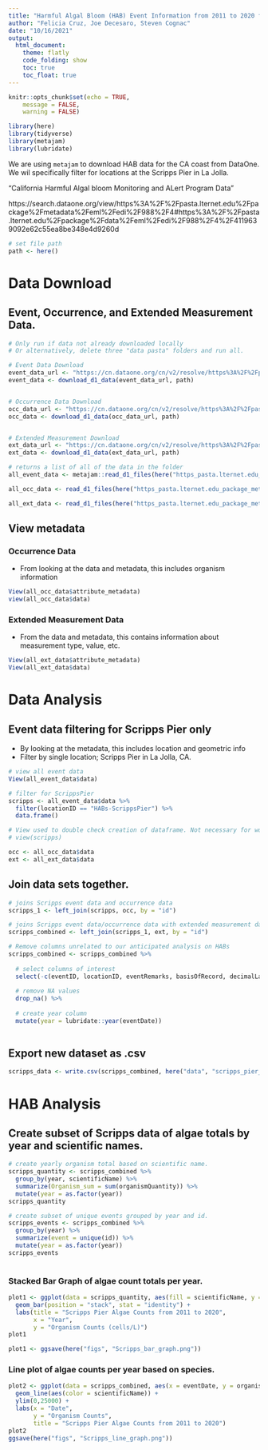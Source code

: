 ```yaml
---
title: "Harmful Algal Bloom (HAB) Event Information from 2011 to 2020 for the Scripps Pier in San Diego California"
author: "Felicia Cruz, Joe Decesaro, Steven Cognac"
date: "10/16/2021"
output: 
  html_document:
    theme: flatly
    code_folding: show
    toc: true
    toc_float: true
---
```


```r
knitr::opts_chunk$set(echo = TRUE,
	message = FALSE,
	warning = FALSE)

library(here)
library(tidyverse)
library(metajam)
library(lubridate)

```
We are using `metajam` to download HAB data for the CA coast from DataOne. We wil specifically filter for locations at the Scripps Pier in La Jolla.

"California Harmful Algal bloom Monitoring and ALert Program Data"

https://search.dataone.org/view/https%3A%2F%2Fpasta.lternet.edu%2Fpackage%2Fmetadata%2Feml%2Fedi%2F988%2F4#https%3A%2F%2Fpasta.lternet.edu%2Fpackage%2Fdata%2Feml%2Fedi%2F988%2F4%2F4119639092e62c55ea8be348e4d9260d


```r
# set file path
path <- here()

```


# Data Download

## Event, Occurrence, and Extended Measurement Data.

```r

# Only run if data not already downloaded locally
# Or alternatively, delete three "data pasta" folders and run all.

# Event Data Download
event_data_url <- "https://cn.dataone.org/cn/v2/resolve/https%3A%2F%2Fpasta.lternet.edu%2Fpackage%2Fdata%2Feml%2Fedi%2F988%2F4%2F4119639092e62c55ea8be348e4d9260d"
event_data <- download_d1_data(event_data_url, path)


# Occurrence Data Download
occ_data_url <- "https://cn.dataone.org/cn/v2/resolve/https%3A%2F%2Fpasta.lternet.edu%2Fpackage%2Fdata%2Feml%2Fedi%2F988%2F4%2F7ad56af78ac5f73d81f5e80293f1d6c9"
occ_data <- download_d1_data(occ_data_url, path)


# Extended Measurement Download
ext_data_url <- "https://cn.dataone.org/cn/v2/resolve/https%3A%2F%2Fpasta.lternet.edu%2Fpackage%2Fdata%2Feml%2Fedi%2F988%2F4%2Ff616903aa9a2592cb3082cb3b9525270"
ext_data <- download_d1_data(ext_data_url, path)
```

```r

# returns a list of all of the data in the folder 
all_event_data <- metajam::read_d1_files(here("https_pasta.lternet.edu_package_metadata_eml_edi_988_4__event__csv"))

all_occ_data <- read_d1_files(here("https_pasta.lternet.edu_package_metadata_eml_edi_988_4__occurrence__csv"))

all_ext_data <- read_d1_files(here("https_pasta.lternet.edu_package_metadata_eml_edi_988_4__extendedmeasurementorfact__csv"))


```
## View metadata

### Occurrence Data
- From looking at the data and metadata, this includes organism information 
```r

View(all_occ_data$attribute_metadata)
view(all_occ_data$data)
```

### Extended Measurement Data 
- From the data and metadata, this contains information about measurement type, value, etc.  
```r

View(all_ext_data$attribute_metadata)
View(all_ext_data$data)
```


# Data Analysis

## Event data filtering for Scripps Pier only
- By looking at the metadata, this includes location and geometric info 
- Filter by single location; Scripps Pier in La Jolla, CA.

```r

# view all event data
View(all_event_data$data)

# filter for ScrippsPier
scripps <- all_event_data$data %>% 
  filter(locationID == "HABs-ScrippsPier") %>% 
  data.frame()

# View used to double check creation of dataframe. Not necessary for workflow
# view(scripps)

occ <- all_occ_data$data
ext <- all_ext_data$data

```

## Join data sets together.  
```r
# joins Scripps event data and occurrence data
scripps_1 <- left_join(scripps, occ, by = "id")

# joins Scripps event data/occurrence data with extended measurement data
scripps_combined <- left_join(scripps_1, ext, by = "id")
```


```r

# Remove columns unrelated to our anticipated analysis on HABs
scripps_combined <- scripps_combined %>% 
  
  # select columns of interest
  select(-c(eventID, locationID, eventRemarks, basisOfRecord, decimalLatitude, decimalLongitude,minimumDepthInMeters, maximumDepthInMeters,coordinateUncertaintyInMeters, measurementID, measurementTypeID, measurementUnitID)) %>% 
  
  # remove NA values
  drop_na() %>% 
  
  # create year column
  mutate(year = lubridate::year(eventDate))
  
```


## Export new dataset as .csv
```r
scripps_data <- write.csv(scripps_combined, here("data", "scripps_pier_HAB_data.csv"), row.names = TRUE)
```


# HAB Analysis

## Create subset of Scripps data of algae totals by year and scientific names.
```r
# create yearly organism total based on scientific name.
scripps_quantity <- scripps_combined %>% 
  group_by(year, scientificName) %>% 
  summarize(Organism_sum = sum(organismQuantity)) %>% 
  mutate(year = as.factor(year))
scripps_quantity

# create subset of unique events grouped by year and id.
scripps_events <- scripps_combined %>% 
  group_by(year) %>% 
  summarize(event = unique(id)) %>% 
  mutate(year = as.factor(year))
scripps_events
  
```

### Stacked Bar Graph of algae count totals per year.
```r
plot1 <- ggplot(data = scripps_quantity, aes(fill = scientificName, y = Organism_sum, x = year)) +
  geom_bar(position = "stack", stat = "identity") +
  labs(title = "Scripps Pier Algae Counts from 2011 to 2020",
       x = "Year",
       y = "Organism Counts (cells/L)")
plot1

plot1 <- ggsave(here("figs", "Scripps_bar_graph.png"))
```



### Line plot of algae counts per year based on species.
```r
plot2 <- ggplot(data = scripps_combined, aes(x = eventDate, y = organismQuantity)) +
  geom_line(aes(color = scientificName)) +
  ylim(0,25000) +
  labs(x = "Date",
       y = "Organism Counts",
       title = "Scripps Pier Algae Counts from 2011 to 2020")
plot2
ggsave(here("figs", "Scripps_line_graph.png"))
```


